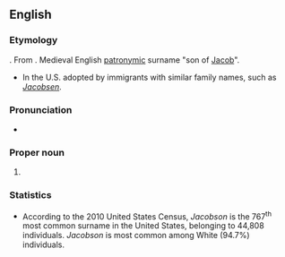 ==English==

===Etymology===
{{suffix|en|Jacob|son}}. From {{inh|en|enm|Jacobson}}. Medieval English [[patronymic]] surname "son of [[Jacob]]".
* In the U.S. adopted by immigrants with similar family names, such as {{etyl|no|en}} ''[[Jacobsen]]''.

===Pronunciation===
* {{IPA|en|/ˈd͡ʒeɪkəbsən/}}

===Proper noun===
{{en-proper noun}}

# {{surname|en|A=An|English|from=given names}}

===Statistics===
* According to the 2010 United States Census, ''Jacobson'' is the 767<sup>th</sup> most common surname in the United States, belonging to 44,808 individuals. ''Jacobson'' is most common among White (94.7%) individuals.